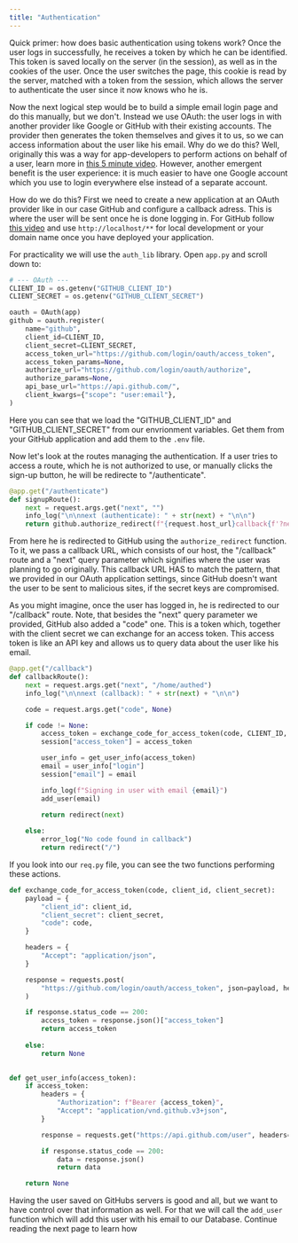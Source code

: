 ```yaml
---
title: "Authentication"
---
```


Quick primer: how does basic authentication using tokens work? Once the user logs in successfully, he
receives a token by which he can be identified.
This token is saved locally on the server (in the session), as well as in the cookies of the user. 
Once the user switches the page, this cookie is read by the server, matched with a token from the session,
which allows the server to authenticate the user since it now knows who he is.

Now the next logical step would be to build a simple email login page and do this manually, but we don't.
Instead we use OAuth: the user logs in with another provider like Google or GitHub with their existing
accounts. The provider then generates the token themselves and gives it to us, so we can access information
about the user like his email. Why do we do this? Well, originally this was a way for app-developers to
perform actions on behalf of a user, learn more in [this 5 minute video](https://www.youtube.com/watch?v=KT8ybowdyr0).
However, another emergent benefit is the user experience: it is much easier to have one Google account which
you use to login everywhere else instead of a separate account.


How do we do this? First we need to create a new application at an OAuth provider like in our case GitHub and 
configure a callback adress. This is where the user will be sent once he is done logging in. 
For GitHub follow [this video](...) and use ``http://localhost/**`` for local development or your domain name
once you have deployed your application.


For practicality we will use the ``auth_lib`` library. Open ``app.py`` and scroll down to:
```python app.py
# --- OAuth ---
CLIENT_ID = os.getenv("GITHUB_CLIENT_ID")
CLIENT_SECRET = os.getenv("GITHUB_CLIENT_SECRET")

oauth = OAuth(app)
github = oauth.register(
    name="github",
    client_id=CLIENT_ID,
    client_secret=CLIENT_SECRET,
    access_token_url="https://github.com/login/oauth/access_token",
    access_token_params=None,
    authorize_url="https://github.com/login/oauth/authorize",
    authorize_params=None,
    api_base_url="https://api.github.com/",
    client_kwargs={"scope": "user:email"},
)
```

Here you can see that we load the "GITHUB_CLIENT_ID" and "GITHUB_CLIENT_SECRET" from our envrionment variables.
Get them from your GitHub application and add them to the ``.env`` file.

Now let's look at the routes managing the authentication. If a user tries to access a route, which he is not authorized to 
use, or manually clicks the sign-up button, he will be redirecte to "/authenticate".

```python app.py
@app.get("/authenticate")
def signupRoute():
    next = request.args.get("next", "")
    info_log("\n\nnext (authenticate): " + str(next) + "\n\n")
    return github.authorize_redirect(f"{request.host_url}callback{f'?next={next}' if next else ''}")
``` 

From here he is redirected to GitHub using the ``authorize_redirect`` function. To it, we pass a callback URL, which
consists of our host, the "/callback" route and a "next" query parameter which signifies where the user was planning to
go originally. This callback URL HAS to match the pattern, that we provided in our OAuth application settings, since GitHub
doesn't want the user to be sent to malicious sites, if the secret keys are compromised.

As you might imagine, once the user has logged in, he is redirected to our "/callback" route. Note, that besides the "next"
query parameter we provided, GitHub also added a "code" one. This is a token which, together with the client secret we can
exchange for an access token. This access token is like an API key and allows us to query data about the user like his email.

```python app.py
@app.get("/callback")
def callbackRoute():
    next = request.args.get("next", "/home/authed")
    info_log("\n\nnext (callback): " + str(next) + "\n\n")

    code = request.args.get("code", None)

    if code != None:
        access_token = exchange_code_for_access_token(code, CLIENT_ID, CLIENT_SECRET)
        session["access_token"] = access_token

        user_info = get_user_info(access_token)
        email = user_info["login"] 
        session["email"] = email

        info_log(f"Signing in user with email {email}")
        add_user(email)
        
        return redirect(next)

    else:
        error_log("No code found in callback")
        return redirect("/")
```

If you look into our ``req.py`` file, you can see the two functions performing these actions.  

```python req.py
def exchange_code_for_access_token(code, client_id, client_secret):
    payload = {
        "client_id": client_id,
        "client_secret": client_secret,
        "code": code,
    }

    headers = {
        "Accept": "application/json",
    }

    response = requests.post(
        "https://github.com/login/oauth/access_token", json=payload, headers=headers
    )

    if response.status_code == 200:
        access_token = response.json()["access_token"]
        return access_token
    
    else:
        return None
    

def get_user_info(access_token):
    if access_token:
        headers = {
            "Authorization": f"Bearer {access_token}",
            "Accept": "application/vnd.github.v3+json",
        }

        response = requests.get("https://api.github.com/user", headers=headers)

        if response.status_code == 200:
            data = response.json()
            return data

    return None
```

Having the user saved on GitHubs servers is good and all, but we want to have control over that information as well.
For that we will call the ``add_user`` function which will add this user with his email to our Database. Continue
reading the next page to learn how